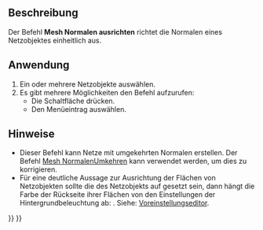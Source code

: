 <languages/>

{{Docnav/de
|[[Mesh_VertexCurvature/de|Knotenkrümmung]]
|[[Mesh_FlipNormals/de|Normalen umdrehen]]
|[[Mesh_Workbench/de|Mesh]]
|IconL=Mesh_VertexCurvature.svg
|IconR=Mesh_FlipNormals.svg
|IconC=Workbench_Mesh.svg
}}

{{GuiCommand/de
|Name=Mesh HarmonizeNormals
|Name/de=Mesh NormalenAusrichten
|MenuLocation=Netze → Normalen ausrichten
|Workbenches=[[Mesh_Workbench/de|Mesh]]
|SeeAlso=[[Mesh_FlipNormals/de|Mesh Normalen umkehren]]
}}

<span id="Description"></span>
==Beschreibung==

Der Befehl '''Mesh Normalen ausrichten''' richtet die Normalen eines Netzobjektes einheitlich aus.

<span id="Usage"></span>
==Anwendung==

# Ein oder mehrere Netzobjekte auswählen.
# Es gibt mehrere Möglichkeiten den Befehl aufzurufen:
#* Die Schaltfläche {{Button|[[Image:Mesh_HarmonizeNormals.svg|16px]] [[Mesh_HarmonizeNormals/de|Mesh Normalen ausrichten]]}} drücken.
#* Den Menüeintrag {{MenuCommand|Netze → [[Image:Mesh_HarmonizeNormals.svg|16px]] Normalen ausrichten}} auswählen.

<span id="Notes"></span>
==Hinweise==

* Dieser Befehl kann Netze mit umgekehrten Normalen erstellen. Der Befehl [[Mesh_FlipNormals/de|Mesh NormalenUmkehren]] kann verwendet werden, um dies zu korrigieren.
* Für eine deutliche Aussage zur Ausrichtung der Flächen von Netzobjekten sollte die {{PropertyView/de|Lighting}}  des Netzobjekts auf {{Value|One side}} gesetzt sein, dann hängt die Farbe der Rückseite ihrer Flächen von den Einstellungen der Hintergrundbeleuchtung ab: {{MenuCommand|Bearbeiten → Einstellungen... → Anzeige → 3D-Viewer → Farbe der Hintergrundbeleuchtung - Intensität}}. Siehe: [[Preferences_Editor/de#3D-Viewer|Voreinstellungseditor]].


{{Docnav/de
|[[Mesh_VertexCurvature/de|Knotenkrümmung]]
|[[Mesh_FlipNormals/de|Normalen umdrehen]]
|[[Mesh_Workbench/de|Mesh]]
|IconL=Mesh_VertexCurvature.svg
|IconR=Mesh_FlipNormals.svg
|IconC=Workbench_Mesh.svg
}}

{{Mesh Tools navi{{#translation:}}}}
{{Userdocnavi{{#translation:}}}}
{{clear}}